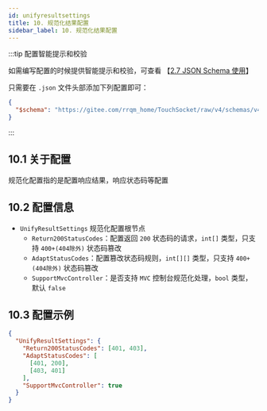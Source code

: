 ```yaml
---
id: unifyresultsettings
title: 10. 规范化结果配置
sidebar_label: 10. 规范化结果配置
---
```


:::tip 配置智能提示和校验

如需编写配置的时候提供智能提示和校验，可查看 【[2.7 JSON Schema 使用](../jsonschema)】

只需要在 `.json` 文件头部添加下列配置即可：

```json showLineNumbers {2}
{
  "$schema": "https://gitee.com/rrqm_home/TouchSocket/raw/v4/schemas/v4/TouchSocket-schema.json"
}
```

:::

## 10.1 关于配置

规范化配置指的是配置响应结果，响应状态码等配置

## 10.2 配置信息

- `UnifyResultSettings` 规范化配置根节点
  - `Return200StatusCodes`：配置返回 `200` 状态码的请求，`int[]` 类型，只支持 `400+(404除外)` 状态码篡改
  - `AdaptStatusCodes`：配置篡改状态码规则，`int[][]` 类型，只支持 `400+(404除外)` 状态码篡改
  - `SupportMvcController`：是否支持 `MVC` 控制台规范化处理，`bool` 类型，默认 `false`

## 10.3 配置示例

```json showLineNumbers  {2,3}
{
  "UnifyResultSettings": {
    "Return200StatusCodes": [401, 403],
    "AdaptStatusCodes": [
      [401, 200],
      [403, 401]
    ],
    "SupportMvcController": true
  }
}
```
